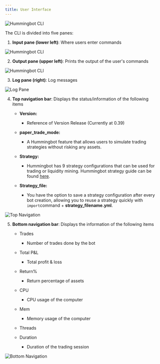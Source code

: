 ```yaml
---
title: User Interface
---
```


![Hummingbot CLI](/img/userinterface-hummingbot.gif)

The CLI is divided into five panes:

1. **Input pane (lower left)**: Where users enter commands

![Hummingbot CLI](/img/input-pane.gif)

2. **Output pane (upper left)**: Prints the output of the user's commands

![Hummingbot CLI](/img/output-pane.gif)

3. **Log pane (right)**: Log messages

![Log Pane](/img/log-messages.gif)

4. **Top navigation bar**: Displays the status/information of the following items

   - **Version:**

     - Reference of Version Release (Currently at 0.39)

   - **paper_trade_mode:**

     - A Hummingbot feature that allows users to simulate trading strategies without risking any assets.

   - **Strategy:**
     - Hummingbot has 9 strategy configurations that can be used for trading or liquidity mining. Hummingbot strategy guide can be found [here](strategies/overview).
   - **Strategy_file:**
     - You have the option to save a strategy configuration after every bot creation, allowing you to reuse a strategy quickly with `import`command + **strategy_filename.yml**.

![Top Navigation](/img/top-nav.gif)

5. **Bottom navigation bar**: Displays the information of the following items

   - Trades
     - Number of trades done by the bot
   - Total P&L
     - Total profit & loss
   - Return%
     - Return percentage of assets
   - CPU
     - CPU usage of the computer
   - Mem

     - Memory usage of the computer

   - Threads

   - Duration
     - Duration of the trading session

![Bottom Navigation](/img/bottom-nav.gif)

